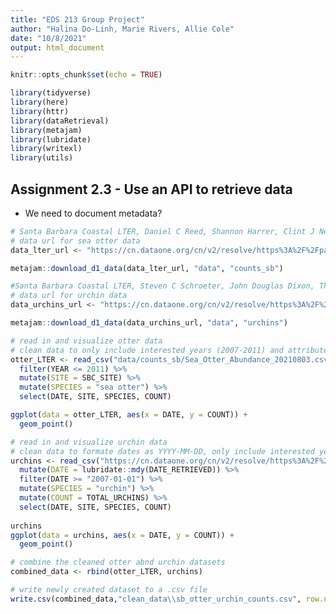 ```yaml
---
title: "EDS 213 Group Project"
author: "Halina Do-Linh, Marie Rivers, Allie Cole"
date: "10/8/2021"
output: html_document
---
```


```r
knitr::opts_chunk$set(echo = TRUE)

library(tidyverse)
library(here)
library(httr)
library(dataRetrieval)
library(metajam)
library(lubridate)
library(writexl)
library(utils)
```

## Assignment 2.3 - Use an API to retrieve data

- We need to document metadata? 

```r
# Santa Barbara Coastal LTER, Daniel C Reed, Shannon Harrer, Clint J Nelson, and Robert J Miller. 2021. SBC LTER: Reef: Sightings of sea otters (Enhydra lutris) near Santa Barbara and Channel Islands, ongoing since 2007.
# data url for sea otter data
data_lter_url <- "https://cn.dataone.org/cn/v2/resolve/https%3A%2F%2Fpasta.lternet.edu%2Fpackage%2Fdata%2Feml%2Fknb-lter-sbc%2F61%2F8%2F85e13b27599bf1ed68c7930674e1e7bd"

metajam::download_d1_data(data_lter_url, "data", "counts_sb")
```

```r
#Santa Barbara Coastal LTER, Steven C Schroeter, John Douglas Dixon, Thomas Ebert, and John Richards. 2021. SBC LTER: Settlement of urchins and other invertebrates, ongoing since 1990. LTER Network Member
# data url for urchin data
data_urchins_url <- "https://cn.dataone.org/cn/v2/resolve/https%3A%2F%2Fpasta.lternet.edu%2Fpackage%2Fdata%2Feml%2Fknb-lter-sbc%2F52%2F10%2F6f1d97294f041ee3d39cda102e0223af"

metajam::download_d1_data(data_urchins_url, "data", "urchins")
```


```r
# read in and visualize otter data
# clean data to only include interested years (2007-2011) and attributes (year, site, species, and counts)
otter_LTER <- read_csv("data/counts_sb/Sea_Otter_Abundance_20210803.csv") %>%
  filter(YEAR <= 2011) %>%
  mutate(SITE = SBC_SITE) %>%
  mutate(SPECIES = "sea otter") %>%
  select(DATE, SITE, SPECIES, COUNT)

ggplot(data = otter_LTER, aes(x = DATE, y = COUNT)) +
  geom_point()
```


```r
# read in and visualize urchin data
# clean data to formate dates as YYYY-MM-DD, only include interested years (2007-2011) and attributes (year, site, species, and counts)
urchins <- read_csv("https://cn.dataone.org/cn/v2/resolve/https%3A%2F%2Fpasta.lternet.edu%2Fpackage%2Fdata%2Feml%2Fknb-lter-sbc%2F52%2F10%2F6f1d97294f041ee3d39cda102e0223af", na = "-99999") %>%
  mutate(DATE = lubridate::mdy(DATE_RETRIEVED)) %>%
  filter(DATE >= "2007-01-01") %>%
  mutate(SPECIES = "urchin") %>%
  mutate(COUNT = TOTAL_URCHINS) %>%
  select(DATE, SITE, SPECIES, COUNT)
 
urchins
ggplot(data = urchins, aes(x = DATE, y = COUNT)) +
  geom_point()
```

```r
# combine the cleaned otter abnd urchin datasets
combined_data <- rbind(otter_LTER, urchins)
```

```r
# write newly created dataset to a .csv file
write.csv(combined_data,"clean_data\\sb_otter_urchin_counts.csv", row.names = TRUE)
```


